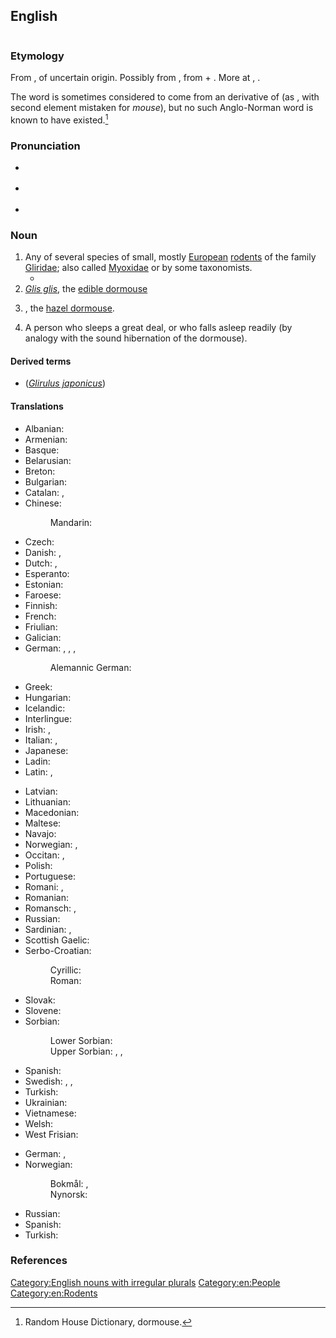 ==English==
[[File:Graphiurus spec -murinus-1.jpg|thumb|{{vern|African Dormouse}}]]
{{wikipedia}}

===Etymology===
From {{inh|en|enm|dormous}}, of uncertain origin. Possibly from {{m|enm||dor-}}, from {{der|en|non|dár||benumbed}} + {{m|enm|mous||mouse}}. More at {{l|en|doze}}, {{l|en|mouse}}. 

The word is sometimes considered to come from an {{cog|xno|-}} derivative of {{cog|fro|dormir||to sleep}} (as {{m|xno|*dormouse||tending to be dormant}}, with second element mistaken for ''mouse''), but no such Anglo-Norman word is known to have existed.<ref>Random House Dictionary, dormouse.</ref>

===Pronunciation===
* {{a|GenAm}} {{IPA|en|/ˈdɔɹmaʊs/}}
* {{a|RP}} {{IPA|en|/ˈdɔːmaʊs/}}
* {{audio|en|LL-Q1860 (eng)-Vealhurl-dormouse.wav ‎|Audio (UK)}}

===Noun===
{{en-noun|dormice}}

# Any of several species of small, mostly [[European]] [[rodent]]s of the family [[Gliridae]]; also called [[Myoxidae]] or {{taxlink|Muscardinidae|family}} by some taxonomists.
#* {{quote-book|en|year=1837| year_published= 1977 |page=237|title= {{w|Mauprat}} |author= {{w|George Sand}}|trans=Stanley Young|publisher=Cassandra Editions|url= https://books.google.co.nz/books?id=NTTeAwAAQBAJ |isbn= 9780897338677 |passage= For a long time the '''dormouse''' and polecat had seemed to him overfeeble enemies for his restless valour, even as the granary floor seemed to afford too narrow a field. Every day he read the papers of the previous day in the servants' hall of the houses he visited, and it appeared to him that this war in America, which was hailed as the awakening of the spirit of liberty and justice in the New World, ought to produce a revolution in France.}}
# ''[[Glis glis]]'', the [[edible dormouse]]
# {{lb|en|UK}} {{taxlink|Muscardinus avellanarius|species}}, the [[hazel dormouse]].
# {{lb|en|figuratively}} A person who sleeps a great deal, or who falls asleep readily (by analogy with the sound hibernation of the dormouse).

====Derived terms====
* {{vern|Japanese dormouse}} (''[[Glirulus japonicus]]'')

====Translations====
{{trans-top|rodent}}
* Albanian: {{t|sq|gjumashi i majmë}}
* Armenian: {{t+|hy|քնամուկ}}
* Basque: {{t|eu|muxar}}
* Belarusian: {{t|be|соня-палчок}}
* Breton: {{t|br|hunegan gris}}
* Bulgarian: {{t+|bg|сънливец}}
* Catalan: {{t|ca|liró}}, {{t|ca|rata dormidora|f}}
* Chinese:
*: Mandarin: {{t+|cmn|睡鼠|tr=shuìshǔ|sc=Hani}}
* Czech: {{t+|cs|plch}}
* Danish: {{t+|da|syvsover}}, {{t|da|hasselmus}}
* Dutch: {{t+|nl|relmuis|f}}, {{t+|nl|hazelmuis|f}}
* Esperanto: {{t|eo|gliro}}
* Estonian: {{t|et|kunel}}
* Faroese: {{t|fo|heslimús}}
* Finnish: {{t+|fi|unikeko}}
* French: {{t+|fr|loir|m}}
* Friulian: {{t|fur|glîr}}
* Galician: {{t|gl|leirón}}
* German: {{t+|de|Bilch|m}}, {{t+|de|Schläfer|m}}, {{t+|de|Schlafmaus|f}}, {{t+|de|Siebenschläfer|m}}
*: Alemannic German: {{t|gsw|Haselmuus|f}}
* Greek: {{t+|el|δασομυωξός|m}}
* Hungarian: {{t+|hu|pele}}
* Icelandic: {{t|is|heslimús}}
* Interlingue: {{t|ie|glire}}
* Irish: {{t|ga|luch chodlamáin|f}}, {{t|ga|dallóg fhéir|f}}
* Italian: {{t+|it|ghiro|m}}, {{t+|it|moscardino|m}}
* Japanese: {{t|ja|ヤマネ|tr=yamane}}
* Ladin: {{t|lld|ghiro|m}}
* Latin: {{t|la|glīs|m}}, {{t|la|nītēdula|f}}
{{trans-mid}}
* Latvian: {{t|lv|susuris}}
* Lithuanian: {{t|lt|miegapelė}}
* Macedonian: {{t|mk|полв}}
* Maltese: {{t|mt|ġurdien ta’ denbu pjuma}}
* Navajo: {{t|nv|yéigo ałhoshii}}
* Norwegian: {{t|no|syvsover}}, {{t|no|sovemus}}
* Occitan: {{t+|oc|missara|f}}, {{t|oc|greule}}
* Polish: {{t+|pl|popielica|f}}
* Portuguese: {{t+|pt|arganaz|m}}
* Romani: {{t|rom|xurtso|m}}, {{t|rom|xurtsaika|f}}
* Romanian: {{t|ro|șoarece de pădure}}
* Romansch: {{t|rm|durmigliet|m}}, {{t|rm|glirida|f}}
* Russian: {{t+|ru|со́ня|f}}
* Sardinian: {{t|sc|topi de venadroxu}}, {{t|sc|medrona de tzirva}}
* Scottish Gaelic: {{t|gd|dallag|f}}
* Serbo-Croatian:
*: Cyrillic: {{t|sh|пух|m|sc=Cyrl}}
*: Roman: {{t+|sh|puh|m}}
* Slovak: {{t|sk|plch}}
* Slovene: {{t+|sl|polh|m}}
* Sorbian:
*: Lower Sorbian: {{t|dsb|pjelch|m}}
*: Upper Sorbian: {{t|hsb|lěsna myška|f}}, {{t|hsb|połch|m}}, {{t|hsb|połšk|m}}
* Spanish: {{t+|es|lirón|m}}
* Swedish: {{t+|sv|sjusovare}}, {{t|sv|sovmöss}}, {{t+|sv|hasselmus}}
* Turkish: {{t+|tr|kakırca}}
* Ukrainian: {{t|uk|соня|f}}
* Vietnamese: {{t|vi|chuột sóc}}
* Welsh: {{t|cy|pathew|m}}
* West Frisian: {{t|fy|sânslieper}}
{{trans-bottom}}

{{trans-top|A person who sleeps a great deal}}
* German: {{t+|de|Siebenschläfer}}, {{t+|de|Schlafmütze|m}}
* Norwegian:
*: Bokmål: {{t|nb|syvsover|m}}, {{t|nb|sjusover|m}}
*: Nynorsk: {{t|nn|sjusovar|m}}
{{trans-mid}}
* Russian: {{t+|ru|соня|f}}
* Spanish: {{t+|es|lirón|m}}
* Turkish: {{t+|tr|yediuyuklayangiller}}
{{trans-bottom}}

===References===
<references/>

[[Category:English nouns with irregular plurals]]
[[Category:en:People]]
[[Category:en:Rodents]]